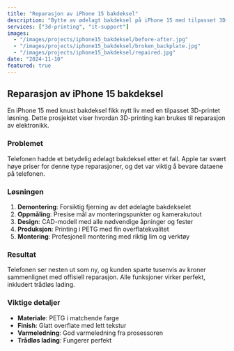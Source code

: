 ```yaml
---
title: "Reparasjon av iPhone 15 bakdeksel"
description: "Bytte av ødelagt bakdeksel på iPhone 15 med tilpasset 3D-printet løsning."
services: ["3d-printing", "it-support"]
images:
  - "/images/projects/iphone15_bakdeksel/before-after.jpg"
  - "/images/projects/iphone15_bakdeksel/broken_backplate.jpg"
  - "/images/projects/iphone15_bakdeksel/repaired.jpg"
date: "2024-11-10"
featured: true
---
```


## Reparasjon av iPhone 15 bakdeksel

En iPhone 15 med knust bakdeksel fikk nytt liv med en tilpasset 3D-printet løsning. Dette prosjektet viser hvordan 3D-printing kan brukes til reparasjon av elektronikk.

### Problemet

Telefonen hadde et betydelig ødelagt bakdeksel etter et fall. Apple tar svært høye priser for denne type reparasjoner, og det var viktig å bevare dataene på telefonen.

### Løsningen

1. **Demontering**: Forsiktig fjerning av det ødelagte bakdekselet
2. **Oppmåling**: Presise mål av monteringspunkter og kamerakutout
3. **Design**: CAD-modell med alle nødvendige åpninger og fester
4. **Produksjon**: Printing i PETG med fin overflatekvalitet
5. **Montering**: Profesjonell montering med riktig lim og verktøy

### Resultat

Telefonen ser nesten ut som ny, og kunden sparte tusenvis av kroner sammenlignet med offisiell reparasjon. Alle funksjoner virker perfekt, inkludert trådløs lading.

### Viktige detaljer

- **Materiale**: PETG i matchende farge
- **Finish**: Glatt overflate med lett tekstur
- **Varmeledning**: God varmeledning fra prosessoren
- **Trådløs lading**: Fungerer perfekt
